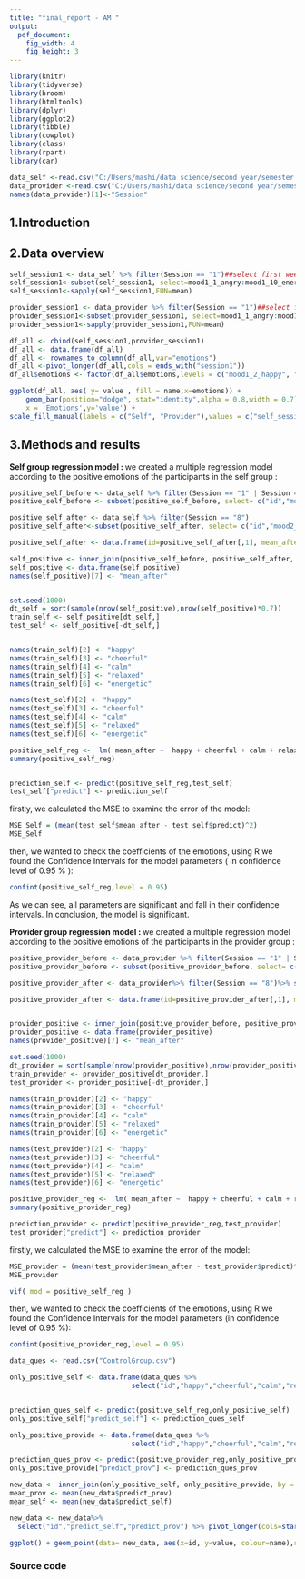 ---
title: "final_report - AM "
output: 
  pdf_document: 
    fig_width: 4
    fig_height: 3
---

```{r load-packages, message = FALSE,include = FALSE}
library(knitr)
library(tidyverse)
library(broom)
library(htmltools)
library(dplyr)
library(ggplot2)
library(tibble)
library(cowplot)
library(class)
library(rpart)
library(car)
```

```{r,include=FALSE}
data_self <-read.csv("C:/Users/mashi/data science/second year/semester 4/R/final_project/MTurkself.csv", header=TRUE, stringsAsFactors=FALSE)
data_provider <-read.csv("C:/Users/mashi/data science/second year/semester 4/R/final_project/MTurkProvider.csv", header=TRUE, stringsAsFactors=FALSE)
names(data_provider)[1]<-"Session"
```

## 1.Introduction

## 2.Data overview


```{r,echo=FALSE,include=TRUE}
self_session1 <- data_self %>% filter(Session == "1")##select first week
self_session1<-subset(self_session1, select=mood1_1_angry:mood1_10_energetic)##select emotion columns
self_session1<-sapply(self_session1,FUN=mean)

provider_session1 <- data_provider %>% filter(Session == "1")##select first week
provider_session1<-subset(provider_session1, select=mood1_1_angry:mood1_10_energetic)##select emotion columns
provider_session1<-sapply(provider_session1,FUN=mean)

df_all <- cbind(self_session1,provider_session1)
df_all <- data.frame(df_all)
df_all <- rownames_to_column(df_all,var="emotions")
df_all <-pivot_longer(df_all,cols = ends_with("session1"))
df_all$emotions <- factor(df_all$emotions,levels = c("mood1_2_happy", "mood1_5_cheerful","mood1_10_energetic","mood1_6_calm", "mood1_8_relaxed","mood1_9_lonely","mood1_3_anxious","mood1_4_distressed","mood1_1_angry","mood1_7_sad"))

ggplot(df_all, aes( y= value , fill = name,x=emotions)) + 
    geom_bar(position="dodge", stat="identity",alpha = 0.8,width = 0.7)+ labs(title = "Initial subjects' rating",subtitle = "represented as the mean of every group",
    x = 'Emotions',y='value') +
scale_fill_manual(labels = c("Self", "Provider"),values = c("self_session1" = "lightskyblue","provider_session1" = "hotpink"))+  theme(axis.text.x = element_text(angle = 60 ,hjust=1))+ scale_x_discrete(labels=c("mood1_2_happy" = "Happy", "mood1_5_cheerful" = "Cheerful","mood1_10_energetic" = "Energetic","mood1_6_calm" = "Calm","mood1_8_rel2axed" = "Relaxed","mood1_9_lonely" = "Lonely","mood1_3_anxious" = "Anxious","mood1_4_distressed" = "Distressed","mood1_1_angry" = "Angry","mood1_7_sad" = "Sad"))+ guides(fill=guide_legend(title="Group"))

```

## 3.Methods and results


**Self group regression model : **
we created a multiple regression model according to the positive emotions of the participants in the self group : 
```{r,echo=FALSE,include=FALSE}
positive_self_before <- data_self %>% filter(Session == "1" | Session == "2") %>%distinct(id,.keep_all = TRUE)
positive_self_before <- subset(positive_self_before, select= c("id","mood1_2_happy","mood1_5_cheerful","mood1_6_calm","mood1_8_relaxed","mood1_10_energetic"))

positive_self_after <- data_self %>% filter(Session == "8") 
positive_self_after<-subset(positive_self_after, select= c("id","mood2_2_happy","mood2_5_cheerful","mood2_6_calm","mood2_8_relaxed","mood2_10_energetic"))

positive_self_after <- data.frame(id=positive_self_after[,1], mean_after =rowMeans(positive_self_after[,2:6]))

self_positive <- inner_join(positive_self_before, positive_self_after, by = "id") 
self_positive <- data.frame(self_positive)
names(self_positive)[7] <- "mean_after"



```



```{r,include=FALSE}

set.seed(1000)
dt_self = sort(sample(nrow(self_positive),nrow(self_positive)*0.7))
train_self <- self_positive[dt_self,]
test_self <- self_positive[-dt_self,]


names(train_self)[2] <- "happy"
names(train_self)[3] <- "cheerful"
names(train_self)[4] <- "calm"
names(train_self)[5] <- "relaxed"
names(train_self)[6] <- "energetic"

names(test_self)[2] <- "happy"
names(test_self)[3] <- "cheerful"
names(test_self)[4] <- "calm"
names(test_self)[5] <- "relaxed"
names(test_self)[6] <- "energetic"

positive_self_reg <-  lm( mean_after ~  happy + cheerful + calm + relaxed + energetic ,data = train_self)
summary(positive_self_reg)


prediction_self <- predict(positive_self_reg,test_self)
test_self["predict"] <- prediction_self
```


firstly, we calculated the MSE to examine the error of the model:

```{r,echo=FALSE,include=TRUE}
MSE_Self = (mean(test_self$mean_after - test_self$predict)^2)
MSE_Self
```
then, we wanted to check the coefficients of the emotions, using R we found the Confidence Intervals for the model parameters ( in confidence level of 0.95 % ):
```{r,echo=FALSE,include=TRUE}
confint(positive_self_reg,level = 0.95)
```
As we can see, all parameters are significant and fall in their confidence intervals.
In conclusion, the model is significant. 

**Provider group regression model : **
we created a multiple regression model according to the positive emotions of the participants in the provider group : 
```{r,echo=FALSE,include=FALSE}
positive_provider_before <- data_provider %>% filter(Session == "1" | Session == "2") %>%distinct(id,.keep_all = TRUE)
positive_provider_before <- subset(positive_provider_before, select= c("id","mood1_2_happy","mood1_5_cheerful","mood1_6_calm","mood1_8_relaxed","mood1_10_energetic"))

positive_provider_after <- data_provider%>% filter(Session == "8")%>% select(c("id","mood1_2_happy","mood1_5_cheerful","mood1_6_calm","mood1_8_relaxed","mood1_10_energetic"))

positive_provider_after <- data.frame(id=positive_provider_after[,1], mean_after =rowMeans(positive_provider_after[,2:6]))


provider_positive <- inner_join(positive_provider_before, positive_provider_after, by = "id") 
provider_positive <- data.frame(provider_positive)
names(provider_positive)[7] <- "mean_after"

```

```{r,include=FALSE}
set.seed(1000)
dt_provider = sort(sample(nrow(provider_positive),nrow(provider_positive)*0.7))
train_provider <- provider_positive[dt_provider,]
test_provider <- provider_positive[-dt_provider,]

names(train_provider)[2] <- "happy"
names(train_provider)[3] <- "cheerful"
names(train_provider)[4] <- "calm"
names(train_provider)[5] <- "relaxed"
names(train_provider)[6] <- "energetic"

names(test_provider)[2] <- "happy"
names(test_provider)[3] <- "cheerful"
names(test_provider)[4] <- "calm"
names(test_provider)[5] <- "relaxed"
names(test_provider)[6] <- "energetic"

positive_provider_reg <-  lm( mean_after ~  happy + cheerful + calm + relaxed + energetic ,data = train_provider)
summary(positive_provider_reg)

prediction_provider <- predict(positive_provider_reg,test_provider)
test_provider["predict"] <- prediction_provider

```


firstly, we calculated the MSE to examine the error of the model:
```{r,echo=FALSE,include=TRUE}
MSE_provider = (mean(test_provider$mean_after - test_provider$predict)^2)
MSE_provider

vif( mod = positive_self_reg )
```

then, we wanted to check the coefficients of the emotions, using R we found the Confidence Intervals for the model parameters (in confidence level of 0.95 %):
```{r,echo=FALSE,include=TRUE}
confint(positive_provider_reg,level = 0.95)
```

```{r,include=FALSE}
data_ques <- read.csv("ControlGroup.csv")
```

```{r,include=FALSE}
only_positive_self <- data.frame(data_ques %>%
                              select("id","happy","cheerful","calm","relaxed","energetic"))


prediction_ques_self <- predict(positive_self_reg,only_positive_self)
only_positive_self["predict_self"] <- prediction_ques_self
```

```{r,include=FALSE}
only_positive_provide <- data.frame(data_ques %>%
                              select("id","happy","cheerful","calm","relaxed","energetic"))

prediction_ques_prov <- predict(positive_provider_reg,only_positive_provide)
only_positive_provide["predict_prov"] <- prediction_ques_prov

```

```{r,include=FALSE}
new_data <- inner_join(only_positive_self, only_positive_provide, by = "id")
mean_prov <- mean(new_data$predict_prov) 
mean_self <- mean(new_data$predict_self)

new_data <- new_data%>%
  select("id","predict_self","predict_prov") %>% pivot_longer(cols=starts_with("predict"))
```

```{r,include=TRUE}
ggplot() + geom_point(data= new_data, aes(x=id, y=value, colour=name),size=2) + theme(axis.title.x=element_blank(),axis.text.x=element_blank(), axis.ticks.x=element_blank()) + labs(y="Predict Value", title="Prediction Findings", subtitle="Results of the Multiple Regresstion Models") + scale_colour_manual(name="Models Prediction:",values = c("blue","plum" ), labels=c("Prediction for the Provider model","Prediction for the Self model")) + geom_hline(yintercept = mean_prov, color='blue') + geom_hline(yintercept = mean_self, color='plum')

```


### Source code

```{r, ref.label=knitr::all_labels(), echo=TRUE, eval=FALSE}
```
